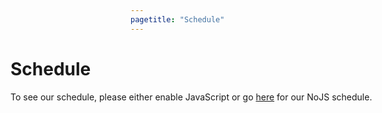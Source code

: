 ```yaml
---
pagetitle: "Schedule"
---
```


:::::: {.grid style="width: 100vw;  transform: translateX(-20%);"}
::: {#sponsors_banner .g-col-12 .title}
# Schedule
:::

::: {.g-col-12 .full_text_block}
```{=html}
<script type="text/javascript" src="https://conf.nectric.com.au/wombat-2025/widgets/schedule.js" async></script>

<pretalx-schedule
    event-url="https://conf.nectric.com.au/wombat-2025/"
    locale="en"
    timezone="Australia/Melbourne"
    format="list"
    style="--pretalx-clr-primary: #006DAE; --schedule-max-width: 100%;"
></pretalx-schedule>
<noscript class="d-block">
    <div class="alert alert-info m-4">
        <div></div>
        <div>
            To see our schedule, please either enable JavaScript or go <a href="https://conf.nectric.com.au/wombat-2025/schedule/nojs">here</a> for our NoJS schedule.
        </div>
    </div>
</noscript>




<script>
  function updatePretalxScheduleFormat() {
    const schedule = document.querySelector('pretalx-schedule');
    if (!schedule) return;
    if (document.body.offsetWidth > 1492) {
      schedule.setAttribute('format', 'grid');
    } else {
      schedule.setAttribute('format', 'list');
    }
  }

  // Run on load
  updatePretalxScheduleFormat();

  // Retrigger on window resize
  window.addEventListener('resize', updatePretalxScheduleFormat);
</script>
```
:::

<div>

</div>
::::::
